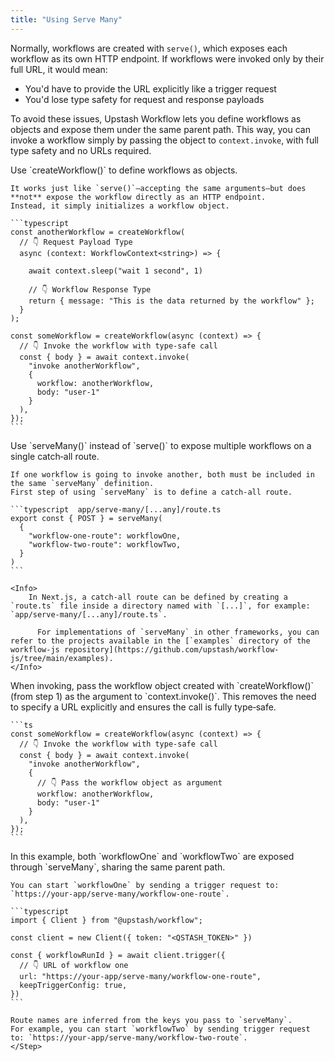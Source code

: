 ```yaml
---
title: "Using Serve Many"
---
```


Normally, workflows are created with `serve()`, which exposes each workflow as its own HTTP endpoint.
If workflows were invoked only by their full URL, it would mean:

- You'd have to provide the URL explicitly like a trigger request
- You'd lose type safety for request and response payloads

To avoid these issues, Upstash Workflow lets you define workflows as objects and expose them under the same parent path.
This way, you can invoke a workflow simply by passing the object to `context.invoke`, with full type safety and no URLs required.

<Steps>
  <Step title="Create workflow objects">
    Use `createWorkflow()` to define workflows as objects.

    It works just like `serve()`—accepting the same arguments—but does **not** expose the workflow directly as an HTTP endpoint.
    Instead, it simply initializes a workflow object.

    ```typescript
    const anotherWorkflow = createWorkflow(
      // 👇 Request Payload Type
      async (context: WorkflowContext<string>) => {

        await context.sleep("wait 1 second", 1)

        // 👇 Workflow Response Type
        return { message: "This is the data returned by the workflow" };
      }
    );

    const someWorkflow = createWorkflow(async (context) => {
      // 👇 Invoke the workflow with type-safe call
      const { body } = await context.invoke(
        "invoke anotherWorkflow",
        {
          workflow: anotherWorkflow,
          body: "user-1"
        }
      ),
    });
    ```
  </Step>
  <Step title="Expose multiple workflows under same endpoint">
    Use `serveMany()` instead of `serve()` to expose multiple workflows on a single catch‑all route.

    If one workflow is going to invoke another, both must be included in the same `serveMany` definition.
    First step of using `serveMany` is to define a catch-all route.

    ```typescript  app/serve-many/[...any]/route.ts
    export const { POST } = serveMany(
      {
        "workflow-one-route": workflowOne,
        "workflow-two-route": workflowTwo,
      }
    )
    ```

    <Info>
        In Next.js, a catch‑all route can be defined by creating a `route.ts` file inside a directory named with `[...]`, for example: `app/serve-many/[...any]/route.ts`.

          For implementations of `serveMany` in other frameworks, you can refer to the projects available in the [`examples` directory of the workflow-js repository](https://github.com/upstash/workflow-js/tree/main/examples).
    </Info>
  </Step>
  <Step title="Invoke by passing workflow object">
    When invoking, pass the workflow object created with `createWorkflow()` (from step 1) as the argument to `context.invoke()`.
    This removes the need to specify a URL explicitly and ensures the call is
    fully type‑safe.

    ```ts
    const someWorkflow = createWorkflow(async (context) => {
      // 👇 Invoke the workflow with type-safe call
      const { body } = await context.invoke(
        "invoke anotherWorkflow",
        {
          // 👇 Pass the workflow object as argument
          workflow: anotherWorkflow,
          body: "user-1"
        }
      ),
    });
    ```

  </Step>

  <Step title="Trigger">
    In this example, both `workflowOne` and `workflowTwo` are exposed through `serveMany`, sharing the same parent path.

    You can start `workflowOne` by sending a trigger request to:
    `https://your-app/serve-many/workflow-one-route`.

    ```typescript
    import { Client } from "@upstash/workflow";

    const client = new Client({ token: "<QSTASH_TOKEN>" })

    const { workflowRunId } = await client.trigger({
      // 👇 URL of workflow one
      url: "https://your-app/serve-many/workflow-one-route",
      keepTriggerConfig: true,
    })
    ```

    Route names are inferred from the keys you pass to `serveMany`.
    For example, you can start `workflowTwo` by sending trigger request to: `https://your-app/serve-many/workflow-two-route`.
    </Step>
</Steps>
